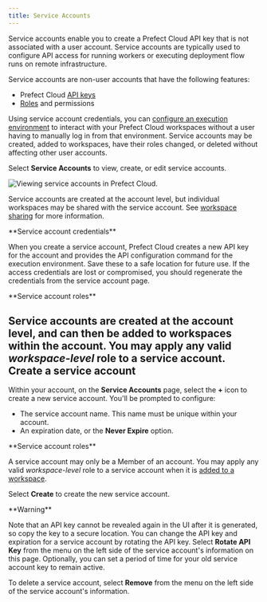 ```yaml
---
title: Service Accounts
---
```


Service accounts enable you to create a Prefect Cloud API key that is not associated with a user account. Service accounts are typically used to configure API access for running workers or executing deployment flow runs on remote infrastructure.

Service accounts are non-user accounts that have the following features:

*   Prefect Cloud [API keys](https://docs.prefect.io/cloud/users/api-keys/)
*   [Roles](https://docs.prefect.io/cloud/users/roles/) and permissions

Using service account credentials, you can [configure an execution environment](https://docs.prefect.io/cloud/connecting/#configure-a-local-execution-environment) to interact with your Prefect Cloud workspaces without a user having to manually log in from that environment. Service accounts may be created, added to workspaces, have their roles changed, or deleted without affecting other user accounts.

Select **Service Accounts** to view, create, or edit service accounts.

![Viewing service accounts in Prefect Cloud.](/images/service-accounts1.png)

Service accounts are created at the account level, but individual workspaces may be shared with the service account. See [workspace sharing](https://docs.prefect.io/cloud/workspaces/#workspace-sharing) for more information.

<Tip>
**Service account credentials**

When you create a service account, Prefect Cloud creates a new API key for the account and provides the API configuration command for the execution environment. Save these to a safe location for future use. If the access credentials are lost or compromised, you should regenerate the credentials from the service account page.
</Tip>


<Note>
**Service account roles**

Service accounts are created at the account level, and can then be added to workspaces within the account. You may apply any valid _workspace-level_ role to a service account.
</Note>
Create a service account
-----------------------------------------------------------------------

Within your account, on the **Service Accounts** page, select the **+** icon to create a new service account. You'll be prompted to configure:

*   The service account name. This name must be unique within your account.
*   An expiration date, or the **Never Expire** option.

<Note>
**Service account roles**


A service account may only be a Member of an account. You may apply any valid _workspace-level_ role to a service account when it is [added to a workspace](https://docs.prefect.io/cloud/workspaces/#workspace-sharing).
</Note>

Select **Create** to create the new service account.

<Warning>
**Warning**

Note that an API key cannot be revealed again in the UI after it is generated, so copy the key to a secure location.
</Warning>
You can change the API key and expiration for a service account by rotating the API key. Select **Rotate API Key** from the menu on the left side of the service account's information on this page. Optionally, you can set a period of time for your old service account key to remain active.

To delete a service account, select **Remove** from the menu on the left side of the service account's information.